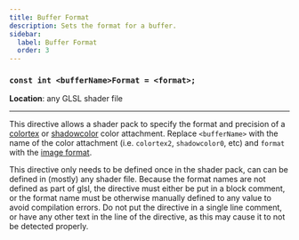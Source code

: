```yaml
---
title: Buffer Format
description: Sets the format for a buffer.
sidebar:
  label: Buffer Format
  order: 3
---
```


### `const int <bufferName>Format = <format>;`

**Location**: any GLSL shader file

---

This directive allows a shader pack to specify the format and precision of a [colortex](/current/reference/buffers/colortex/) or [shadowcolor](/current/reference/buffers/shadowcolor/) color attachment. Replace `<bufferName>` with the name of the color attachment (i.e. `colortex2`, `shadowcolor0`, etc) and `format` with the [image format](/current/reference/buffers/image_format/).

This directive only needs to be defined once in the shader pack, can can be defined in (mostly) any shader file. Because the format names are not defined as part of glsl, the directive must either be put in a block comment, or the format name must be otherwise manually defined to any value to avoid compilation errors. Do not put the directive in a single line comment, or have any other text in the line of the directive, as this may cause it to not be detected properly.